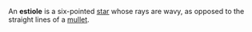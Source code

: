 An '''estiole''' is a six-pointed [[star]] whose rays are wavy, as opposed to the straight lines of a [[mullet]].
{{heraldry-stub}}